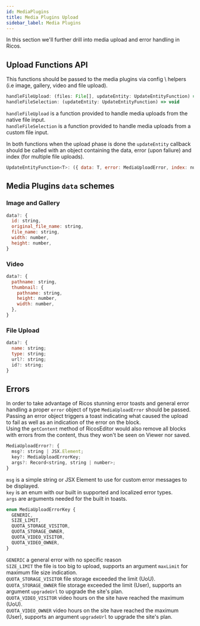 ```yaml
---
id: MediaPlugins
title: Media Plugins Upload
sidebar_label: Media Plugins
---
```


In this section we'll further drill into media upload and error handling in Ricos.

## Upload Functions API

This functions should be passed to the media plugins via config \ helpers (i.e image, gallery, video and file upload).

```jsx
handleFileUpload: (files: File[], updateEntity: UpdateEntityFunction) => void
handleFileSelection: (updateEntity: UpdateEntityFunction) => void
```

`handleFileUpload` is a function provided to handle media uploads from the native file input. <br />
`handleFileSelection` is a function provided to handle media uploads from a custom file input.

In both functions when the upload phase is done the `updateEntity` callback should be called with an object containing the data, error (upon faliure) and index (for multiple file uploads).

```jsx
UpdateEntityFunction<T>: ({ data: T, error: MediaUploadError, index: number }) => void
```

## Media Plugins `data` schemes

### Image and Gallery

```jsx
data?: {
  id: string,
  original_file_name: string,
  file_name: string,
  width: number,
  height: number,
}
```

### Video

```jsx
data?: {
  pathname: string,
  thumbnail: {
    pathname: string,
    height: number,
    width: number,
  },
}
```

### File Upload

```jsx
data?: {
  name: string;
  type: string;
  url?: string;
  id?: string;
}
```

## Errors

In order to take advantage of Ricos stunning error toasts and general error handling a proper `error` object of type `MediaUploadError` should be passed. <br />
Passing an error object triggers a toast indicating what caused the upload to fail as well as an indication of the error on the block. <br />
Using the `getContent` method of RicosEditor would also remove all blocks with errors from the content, thus they won't be seen on Viewer nor saved. <br />

```jsx
MediaUploadError?: {
  msg?: string | JSX.Element;
  key?: MediaUploadErrorKey;
  args?: Record<string, string | number>;
}
```

`msg` is a simple string or JSX Element to use for custom error messages to be displayed. <br />
`key` is an enum with our built in supported and localized error types. <br />
`args` are arguments needed for the built in toasts. <br />

```jsx
enum MediaUploadErrorKey {
  GENERIC,
  SIZE_LIMIT,
  QUOTA_STORAGE_VISITOR,
  QUOTA_STORAGE_OWNER,
  QUOTA_VIDEO_VISITOR,
  QUOTA_VIDEO_OWNER,
}
```

`GENERIC` a general error with no specific reason <br />
`SIZE_LIMIT` the file is too big to upload, supports an argument `maxLimit` for maximum file size indication. <br />
`QUOTA_STORAGE_VISITOR` file storage exceeded the limit (UoU). <br />
`QUOTA_STORAGE_OWNER` file storage exceeded the limit (User), supports an argument `upgradeUrl` to upgrade the site's plan. <br />
`QUOTA_VIDEO_VISITOR` video hours on the site have reached the maximum (UoU). <br />
`QUOTA_VIDEO_OWNER` video hours on the site have reached the maximum (User), supports an argument `upgradeUrl` to upgrade the site's plan. <br />
